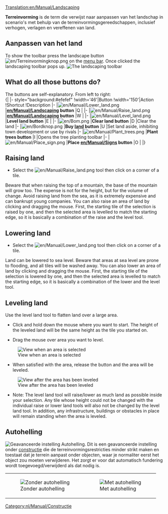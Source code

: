 [[Translation:en/Manual/Landscaping]]
{{nl/Vertaling|en/Manual/Landscaping|0}}
{{nl/Manual/Tutorial/Tutorial}}{{nl/Manual/Inhoudsopgave}}

'''Terreinvorming''' is de term die verwijst naar aanpassen van het landschap in scenario's met behulp van de terreinvormingsgereedschappen, inclusief verhogen, verlagen en vereffenen van land.

==Aanpassen van het land==
To show the toolbar press the landscape button [[File:en/Terreinvormingknop.png]] on the [[en/Manual/Game interface|menu bar]]. Once clicked the landscaping toolbar pops up.
[[File:nl/Manual/Terreinvorming1.png|none|frame|The landscaping toolbar]]

==What do all those buttons do?==
The buttons are self-explanatory. From left to right:<br>
{| {{en/Wikitable}}
|- style="background:#efefef"
!width='46'|Button
!width='150'|Action
!Shortcut
!Description
|-
|[[File:en/Manual/Lower land.png]]
|'''[[en/Manual/Landscaping]] button'''
|Q
|
|-
|[[File:en/Manual/Raise land.png]]
|'''[[en/Manual/Landscaping]] button'''
|W
|
|-
|[[File:en/Manual/Level land.png]]
|'''Level land button'''
|E
|
|-
|[[File:en/Bom.png]]
|'''Clear land button'''
|D
|Clear the land
|-
|[[File:en/Bordknop.png]]
|'''Buy [[en/Manual/Land|land]] button'''
|U
|Set land aside, inhibiting town development or use by rivals
|-
|[[File:en/Manual/Plant trees.png]]
|'''Plant trees button'''
|I
|Opens the tree planting toolbar
|-
|[[File:en/Manual/Place sign.png]]
|'''Place [[en/Manual/Sign]]s button'''
|O
|
|}

==Raising land==
* Select the [[File:en/Manual/Raise land.png]] tool then click on a corner of a tile.
Beware that when raising the top of a mountain, the base of the mountain will grow too.  The expense is not for the height, but for the volume of change. Avoid raising land from the sea, as it is extremely expensive and can bankrupt young companies.
You can also raise an area of land by clicking and dragging the mouse. First, the starting tile of the selection is raised by one, and then the selected area is levelled to match the starting edge, so it is basically a combination of the raise and the level tool.

==Lowering land==
* Select the [[File:en/Manual/Lower land.png]] tool then click on a corner of a tile.
Land can be lowered to sea level. Beware that areas at sea level are prone to flooding, and all tiles will be washed away.
You can also lower an area of land by clicking and dragging the mouse. First, the starting tile of the selection is lowered by one, and then the selected area is levelled to match the starting edge, so it is basically a combination of the lower and the level tool.

==Leveling land==
Use the level land tool to flatten land over a large area.

*Click and hold down the mouse where you want to start. The height of the leveled land will be the same height as the tile you started on.

*Drag the mouse over area you want to level.
[[File:en/Manual/Level land before.png|center|frame|View when an area is selected]]

*When satisfied with the area, release the button and the area will be leveled.
[[File:en/Manual/Level land after.png|center|frame|View after the area has been leveled]]

*Note: The level land tool will raise/lower as much land as possible inside your selection. Any tile whose height could not be changed with the individual raise or lower land tools will also not be changed by the level land tool. In addition, any infrastructure, buildings or obstacles in place will remain standing when the area is leveled.

==Autohelling==
[[File:nl/Manual/Terreinvorming4.png|right|frame|Geavanceerde instelling ''Autohelling''.]]
Dit is een geavanceerde instelling onder [[nl/Manual/Constructie|constructie]] die de terreinvormingsrestricties minder strikt maken en toestaat dat je terrein aanpast onder objecten, waar je normaliter eerst het object zou moeten verwijderen. Het zorgt er voor dat automatisch fundering wordt toegevoegd/verwijderd als dat nodig is.
{|
|[[File:nl/Manual/Terreinvorming2.png|none|frame|Zonder autohelling]]
|[[File:en/Terreinvorming3.png|none|frame|Met autohelling]]
|}

{{nl/Kenmerken|0.6}}
[[Category:nl/Manual/Constructie]]